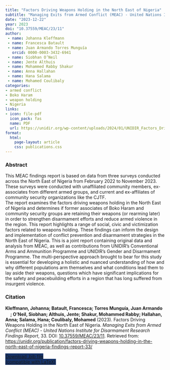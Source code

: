 ```yaml
---
title: "Factors Driving Weapons Holding in the North East of Nigeria"
subtitle: "Managing Exits from Armed Conflict (MEAC) - United Nations Institute for Disarmament Research Findings Report" 
date: "2023-12-22"
year: 2023
doi: "10.37559/MEAC/23/11"
author: 
 - name: Johanna Kleffmann
 - name: Francesca Batault
 - name: Juan Armando Torres Munguía
   orcid: 0000-0003-3432-6941
 - name: Siobhan O’Neil
 - name: Jente Althuis
 - name: Mohammed Rabby Shakur
 - name: Anna Hallahan
 - name: Hana Salama
 - name: Mohamed Coulibaly
categories:
- armed conflict 
- Boko Haram
- weapon holding
- Nigeria
links:
- icon: file-pdf
  icon_pack: fas
  name: PDF
  url: https://unidir.org/wp-content/uploads/2024/01/UNIDIR_Factors_Driving_Weapons_Holding_in_the_North_East_of_Nigeria_MEAC_Findings_Report_33.ppdf
format: 
  html: 
    page-layout: article
    css: publications.css
---
```


### Abstract 
This MEAC findings report is based on data from three surveys conducted across the North East of Nigeria from February 2022 to November 2023. These surveys were conducted with unaffiliated community members, ex-associates from different armed groups,  and current and ex-affiliates of community security organizations like the CJTF.  
The report examines the factors driving weapons holding in the North East of Nigeria and determines if former associates of Boko Haram and community security groups are retaining their weapons (or rearming later) in order to strengthen disarmament efforts and reduce armed violence in the region. This report highlights a range of social, civic and victimization factors related to weapons holding. These findings can inform the design and implementation of conflict prevention and disarmament strategies in the North East of Nigeria.
This is a joint report containing original data and analysis from MEAC, as well as contributions from UNIDIR’s Conventional Arms and Ammunition Programme and UNIDIR’s Gender and Disarmament Programme. The multi-perspective approach brought to bear for this study is essential for developing a holistic and nuanced understanding of how and why different populations arm themselves and what conditions lead them to lay aside their weapons, questions which have significant implications for the safety and peacebuilding efforts in a region that has long suffered from insurgent violence. 

### Citation
<p><b>Kleffmann, Johanna; Batault, Francesca; Torres Munguía, Juan Armando<a href="https://orcid.org/0000-0003-3432-6941" target="_blank"><img src="https://info.orcid.org/wp-content/uploads/2019/11/orcid_16x16.png" height="16" width="16" ></a>; O’Neil, Siobhan; Althuis, Jente; Shakur, Mohammed Rabby; Hallahan, Anna; Salama, Hana; Coulibaly, Mohamed</b> (2023). Factors Driving Weapons Holding in the North East of Nigeria. <i>Managing Exits from Armed Conflict (MEAC) - United Nations Institute for Disarmament Research Findings Report</i>, 33. DOI: <a href="https://unidir.org/publication/factors-driving-weapons-holding-in-the-north-east-of-nigeria-findings-report-33/" target="_blank">10.37559/MEAC/23/11</a>. Retrieved from: <a href="https://unidir.org/publication/factors-driving-weapons-holding-in-the-north-east-of-nigeria-findings-report-33/" target="_blank">https://unidir.org/publication/factors-driving-weapons-holding-in-the-north-east-of-nigeria-findings-report-33/</a></p>

```{=html}

  <div class="container text-center mt-4" >
  <a href="cite.bib" class="btn custom-btn mt-1" style="border:1px solid #153268; background-color: #153268; margin-top: 5px;" download>
    <i class="fas fa-cloud-arrow-down"></i> Download .bib file <br> (compatible with LaTeX)
  </a>

```
